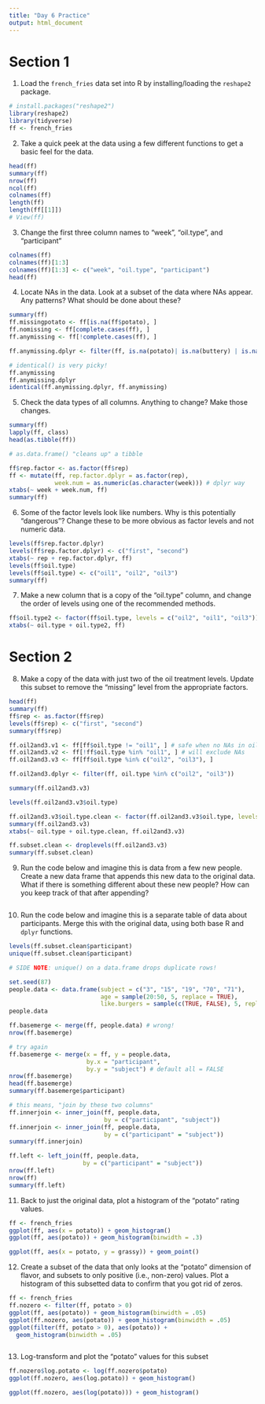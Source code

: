 ```yaml
---
title: "Day 6 Practice"
output: html_document
---
```


# Section 1

1. Load the `french_fries` data set into R by installing/loading the `reshape2` package.

```r
# install.packages("reshape2")
library(reshape2)
library(tidyverse)
ff <- french_fries

```


2. Take a quick peek at the data using a few different functions to get a basic feel for the data.

```r
head(ff)
summary(ff)
nrow(ff)
ncol(ff)
colnames(ff)
length(ff)
length(ff[[1]])
# View(ff)
```


3. Change the first three column names to "week", "oil.type", and "participant"

```r
colnames(ff)
colnames(ff)[1:3]
colnames(ff)[1:3] <- c("week", "oil.type", "participant")
head(ff)
```


4. Locate NAs in the data. Look at a subset of the data where NAs appear. Any patterns? What should be done about these?

```r
summary(ff)
ff.missingpotato <- ff[is.na(ff$potato), ]
ff.nomissing <- ff[complete.cases(ff), ]
ff.anymissing <- ff[!complete.cases(ff), ]

ff.anymissing.dplyr <- filter(ff, is.na(potato)| is.na(buttery) | is.na(grassy) | is.na(rancid) | is.na(painty))

# identical() is very picky!
ff.anymissing
ff.anymissing.dplyr
identical(ff.anymissing.dplyr, ff.anymissing)

```


5. Check the data types of all columns. Anything to change? Make those changes.

```r
summary(ff)
lapply(ff, class)
head(as.tibble(ff))

# as.data.frame() "cleans up" a tibble

ff$rep.factor <- as.factor(ff$rep)
ff <- mutate(ff, rep.factor.dplyr = as.factor(rep),
             week.num = as.numeric(as.character(week))) # dplyr way
xtabs(~ week + week.num, ff)
summary(ff)
```


6. Some of the factor levels look like numbers. Why is this potentially "dangerous"? Change these to be more obvious as factor levels and not numeric data.

```r
levels(ff$rep.factor.dplyr)
levels(ff$rep.factor.dplyr) <- c("first", "second")
xtabs(~ rep + rep.factor.dplyr, ff)
levels(ff$oil.type)
levels(ff$oil.type) <- c("oil1", "oil2", "oil3")
summary(ff)
```


7. Make a new column that is a copy of the "oil.type" column, and change the order of levels using one of the recommended methods.

```r
ff$oil.type2 <- factor(ff$oil.type, levels = c("oil2", "oil1", "oil3"))
xtabs(~ oil.type + oil.type2, ff)

```


# Section 2

8. Make a copy of the data with just two of the oil treatment levels. Update this subset to remove the "missing" level from the appropriate factors.

```r
head(ff)
summary(ff)
ff$rep <- as.factor(ff$rep)
levels(ff$rep) <- c("first", "second")
summary(ff$rep)

ff.oil2and3.v1 <- ff[ff$oil.type != "oil1", ] # safe when no NAs in oil.type
ff.oil2and3.v2 <- ff[!ff$oil.type %in% "oil1", ] # will exclude NAs
ff.oil2and3.v3 <- ff[ff$oil.type %in% c("oil2", "oil3"), ]

ff.oil2and3.dplyr <- filter(ff, oil.type %in% c("oil2", "oil3"))

summary(ff.oil2and3.v3)

levels(ff.oil2and3.v3$oil.type)

ff.oil2and3.v3$oil.type.clean <- factor(ff.oil2and3.v3$oil.type, levels = c("oil2", "oil3"))
summary(ff.oil2and3.v3)
xtabs(~ oil.type + oil.type.clean, ff.oil2and3.v3)

ff.subset.clean <- droplevels(ff.oil2and3.v3)
summary(ff.subset.clean)
```


9. Run the code below and imagine this is data from a few new people. Create a new data frame that appends this new data to the original data.  What if there is something different about these new people? How can you keep track of that after appending?

```r

```


10. Run the code below and imagine this is a separate table of data about participants. Merge this with the original data, using both base R and `dplyr` functions.

```r
levels(ff.subset.clean$participant)
unique(ff.subset.clean$participant)

# SIDE NOTE: unique() on a data.frame drops duplicate rows!

set.seed(87)
people.data <- data.frame(subject = c("3", "15", "19", "70", "71"),
                          age = sample(20:50, 5, replace = TRUE),
                          like.burgers = sample(c(TRUE, FALSE), 5, replace = TRUE, prob = c(.7, .3)))
people.data

ff.basemerge <- merge(ff, people.data) # wrong!
nrow(ff.basemerge)

# try again
ff.basemerge <- merge(x = ff, y = people.data, 
                      by.x = "participant",
                      by.y = "subject") # default all = FALSE
nrow(ff.basemerge)
head(ff.basemerge)
summary(ff.basemerge$participant)

# this means, "join by these two columns"
ff.innerjoin <- inner_join(ff, people.data, 
                           by = c("participant", "subject"))
ff.innerjoin <- inner_join(ff, people.data,
                           by = c("participant" = "subject"))
summary(ff.innerjoin)

ff.left <- left_join(ff, people.data,
                     by = c("participant" = "subject"))
nrow(ff.left)
nrow(ff)
summary(ff.left)
```


11. Back to just the original data, plot a histogram of the "potato" rating values.

```r
ff <- french_fries
ggplot(ff, aes(x = potato)) + geom_histogram()
ggplot(ff, aes(potato)) + geom_histogram(binwidth = .3)

ggplot(ff, aes(x = potato, y = grassy)) + geom_point()

```


12. Create a subset of the data that only looks at the "potato" dimension of flavor, and subsets to only positive (i.e., non-zero) values.  Plot a histogram of this subsetted data to confirm that you got rid of zeros.

```r
ff <- french_fries
ff.nozero <- filter(ff, potato > 0)
ggplot(ff, aes(potato)) + geom_histogram(binwidth = .05)
ggplot(ff.nozero, aes(potato)) + geom_histogram(binwidth = .05)
ggplot(filter(ff, potato > 0), aes(potato)) +
  geom_histogram(binwidth = .05)



```


13. Log-transform and plot the "potato" values for this subset 

```r
ff.nozero$log.potato <- log(ff.nozero$potato)
ggplot(ff.nozero, aes(log.potato)) + geom_histogram()

ggplot(ff.nozero, aes(log(potato))) + geom_histogram()



```

